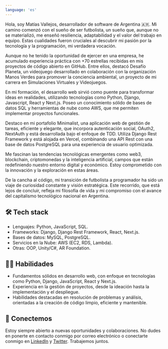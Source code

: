 ```yaml
---
language: 'es'
---
```


Hola, soy Matías Vallejos, desarrollador de software de Argentina 🇦🇷. Mi camino comenzó con el sueño de ser futbolista, un sueño que, aunque no se materializó, me enseñó resiliencia, adaptabilidad y el valor del trabajo en equipo. Estas cualidades fueron cruciales al descubrir mi pasión por la tecnología y la programación, mi verdadera vocación.

Aunque no he tenido la oportunidad de ejercer en una empresa, he acumulado experiencia práctica con +70 estrellas recibidas en mis proyectos de código abierto en GitHub. Entre ellos, destacó Desafío Planeta, un videojuego desarrollado en colaboración con la organización Manos Verdes para promover la conciencia ambiental, un proyecto de mi carrera en Simulaciones Virtuales y Videojuegos.

En mi formación, el desarrollo web sirvió como puente para transformar ideas en realidades, utilizando tecnologías como Python, Django, Javascript, React y Next.js. Poseo un conocimiento sólido de bases de datos SQL y herramientas de nube como AWS, que me permiten implementar proyectos funcionales.

Destaco en mi portafolio Minimalist, una aplicación web de gestión de tareas, eficiente y elegante, que incorpora autenticación social, OAuth2, NextAuth y está desarrollada bajo el enfoque de TDD. Utiliza Django Rest Framework y está alojada en Vercel, combinando una API Rest con una base de datos PostgreSQL para una experiencia de usuario optimizada.

Me fascinan las tendencias tecnológicas emergentes como web3, blockchain, criptomonedas y la inteligencia artificial, campos que están redefiniendo nuestro entorno digital y económico. Estoy comprometido con la innovación y la exploración en estas áreas.

De la cancha al código, mi transición de futbolista a programador ha sido un viaje de curiosidad constante y visión estratégica. Este recorrido, que está lejos de concluir, refleja mi filosofía de vida y mi compromiso con el avance del capitalismo tecnológico nacional en Argentina.

## 🛠️ Tech stack

- Lenguajes: Python, JavaScript, SQL.
- Frameworks: Django, Django Rest Framework, React, Next.js.
- Bases de datos: MySQL, PostgreSQL.
- Servicios en la Nube: AWS (EC2, RDS, Lambda).
- Otras: OOP, Unity/C#, AR Foundation.

## 👨‍💻 Habilidades

- Fundamentos sólidos en desarrollo web, con enfoque en tecnologías como Python, Django, JavaScript, React y Next.js.
- Experiencia en la gestión de proyectos, desde la ideación hasta la implementación y el despliegue.
- Habilidades destacadas en resolución de problemas y análisis, orientadas a la creación de código limpio, eficiente y mantenible.

## 🤝 Conectemos

Estoy siempre abierto a nuevas oportunidades y colaboraciones. No dudes en ponerte en contacto conmigo por correo electrónico o conectarte conmigo en [LinkedIn](https://www.linkedin.com/in/matiasvallejos/) y [Twitter](https://twitter.com/matiasvallejosdev). Trabajemos juntos.
